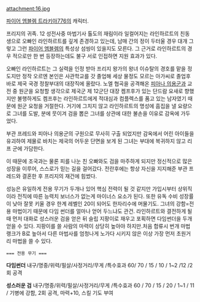 attachment:16.jpg

[[파이어 엠블렘 트라키아776]]의 캐릭터.

프리지의 귀족. 12 성전사중 마법기사 톨도의 재림이라 일컬어지는 라인하르트의 친동생으로 오빠인 라인하르트를 깊게 존경하고 있는데, 남매 간의 정이 두터울 경우 대개 그렇고 그런 [[파이어 엠블렘]]의 특성상 섬씽이 있을지도 모른다. 그 근거로 라인하르트의 경우 적으로만 한 번 등장하는데도 불구 서로 인접하면 지원 효과가 있다.

오빠인 라인하르트는 그 실력을 인정 받아 프리지 왕가의 왕녀 이슈탈의 경호를 맡을 정도지만 정작 오르엔 본인은 사관학교를 갓 졸업해 세상 물정도 모르는 아가씨로 졸업후 바로 제국 국경 정찰부대의 대장직에 올랐다. 노엘 협곡을 공격해온 [[피아나 의용군]]과 교전 중 원군을 요청할 생각으로 제국군 제 12군단 대장 켐프후가 있는 단드람 요새로 향했지만 불행하게도 켐프후는 라인하르트에게 적대심과 컴플렉스를 품고 있는 남자였기 때문에 원군 요청을 거절한다. 거기에 그치지 않고 라인하르트의 명성에 흠집을 낼 요량으로 그녀를 도발, 분에 뭇이겨 검을 뽑은 그녀를 상관에 대한 불손을 이유로 감옥에 가두었다. 

부관 프레드와 피아나 의용군의 구원으로 무사히 구출 되었지만 감옥에서 어린 아이들을 유괴하여 제물로 바치는 제국의 어두운 단면을 보게 된 그녀는 부대에 복귀하지 않고 리프 군에 가담한다.

이 때문에 조국과는 물론 피를 나눈 친 오빠와도 검을 마주하게 되지만 정신적으로 많은 성장을 이루어, 스스로가 믿는 길을 걸어갔다. 전란후에는 항상 자신을 지지해준 부관 프레드와 결혼한 후 프리지의 재건에 힘썼다.

성능은 유일하게 전용 무기가 두개나 있어 핵심 전력이 될 것 같지만 가입시부터 상위직이라 전직에 따른 능력치 보너스가 없는게 마이너스 요소가 된다. 또한 유독 수비 성장률이 낮아 잘못 키울 경우 한계 레벨인 20이 되어도 한자리수에 머물기도. 그녀의 강함=전용 마법이기 때문에 다임 썬더를 얼마나 얻어 두느냐도 관건. 라인하르트와 결전하게 될 때 먼저 대화로 성스러운 검을 얻은 뒤 슬립 지팡이로 재우고 포획하면 다임썬더을 두개 얻을 수 있다. 지팡이를 쓸 사람의 마력이 상당히 높아야 하지만.처음 합류시 번개 마법 랭크가 B로 높아서 다른 마법사를 엄청나게 노가다 시키지 않은 이상 가장 먼저 초원거리 마법을 쓸 수 있다.

 === 전용 무기 === 
'''다임썬더'''
내구/명중/위력/필살/사정거리/무게 /특수효과
60/ 70  / 15 / 10 / 1~2    /12   /2회 공격

'''성스러운 검'''
내구/명중/위력/필살/사정거리/무게 /특수효과
60 / 70 / 15 / 20 / 1~1    / 11  / 기병에 강함, 2회 공격, 마력+10, 스킬 기도 부여
